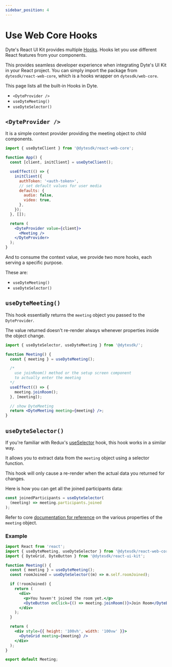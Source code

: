 ```yaml
---
sidebar_position: 4
---
```


# Use Web Core Hooks

Dyte's React UI Kit provides multiple
[Hooks](https://beta.reactjs.org/reference/react). Hooks let you use different
React features from your components.

This provides seamless developer experience when integrating Dyte's UI Kit in
your React project. You can simply import the package from
`dytesdk/react-web-core`, which is a hooks wrapper on `dytesdk/web-core`.

This page lists all the built-in Hooks in Dyte.

- `<DyteProvider />`
- `useDyteMeeting()`
- `useDyteSelector()`

## `<DyteProvider />`

It is a simple context provider providing the meeting object to child
components.

```jsx
import { useDyteClient } from '@dytesdk/react-web-core';

function App() {
  const [client, initClient] = useDyteClient();

  useEffect(() => {
    initClient({
      authToken: '<auth-token>',
      // set default values for user media
      defaults: {
        audio: false,
        video: true,
      },
    });
  }, []);

  return (
    <DyteProvider value={client}>
      <Meeting />
    </DyteProvider>
  );
}
```

And to consume the context value, we provide two more hooks, each serving a
specific purpose.

These are:

- `useDyteMeeting()`
- `useDyteSelector()`

## `useDyteMeeting()`

This hook essentially returns the `meeting` object you passed to the
`DyteProvider`.

The value returned doesn't re-render always whenever properties inside the
object change.

```jsx
import { useDyteSelector, useDyteMeeting } from '@dytesdk/';

function Meeting() {
  const { meeting } = useDyteMeeting();

  /*
    use joinRoom() method or the setup screen component
    to actually enter the meeting
  */
  useEffect(() => {
    meeting.joinRoom();
  }, [meeting]);

  // show DyteMeeting
  return <DyteMeeting meeting={meeting} />;
}
```

## `useDyteSelector()`

If you're familiar with Redux's
[useSelector](https://react-redux.js.org/api/hooks#useselector) hook, this hook
works in a similar way.

It allows you to extract data from the `meeting` object using a selector
function.

This hook will only cause a re-render when the actual data you returned for
changes.

Here is how you can get all the joined participants data:

```jsx
const joinedParticipants = useDyteSelector(
  (meeting) => meeting.participants.joined
);
```

Refer to core [documentation for reference](/web-core/reference/DyteClient) on
the various properties of the `meeting` object.

### Example

```jsx
import React from 'react';
import { useDyteMeeting, useDyteSelector } from '@dytesdk/react-web-core';
import { DyteGrid, DyteButton } from '@dytesdk/react-ui-kit';

function Meeting() {
  const { meeting } = useDyteMeeting();
  const roomJoined = useDyteSelector((m) => m.self.roomJoined);

  if (!roomJoined) {
    return (
      <div>
        <p>You haven't joined the room yet.</p>
        <DyteButton onClick={() => meeting.joinRoom()}>Join Room</DyteButton>
      </div>
    );
  }

  return (
    <div style={{ height: '100vh', width: '100vw' }}>
      <DyteGrid meeting={meeting} />
    </div>
  );
}

export default Meeting;
```

<head>
  <title>React UI Kit Use Web Core Hooks</title>
</head>
